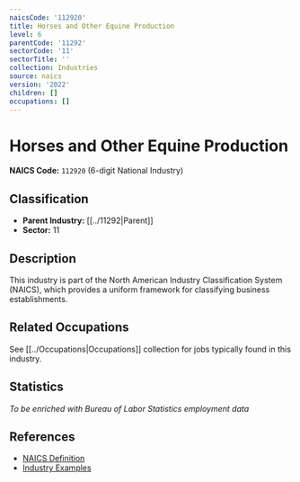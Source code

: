 ```yaml
---
naicsCode: '112920'
title: Horses and Other Equine Production
level: 6
parentCode: '11292'
sectorCode: '11'
sectorTitle: ''
collection: Industries
source: naics
version: '2022'
children: []
occupations: []
---
```

# Horses and Other Equine Production

**NAICS Code:** `112920` (6-digit National Industry)

## Classification

- **Parent Industry:** [[../11292|Parent]]
- **Sector:** 11

## Description

This industry is part of the North American Industry Classification System (NAICS), which provides a uniform framework for classifying business establishments.

## Related Occupations

See [[../Occupations|Occupations]] collection for jobs typically found in this industry.

## Statistics

*To be enriched with Bureau of Labor Statistics employment data*

## References

- [NAICS Definition](https://www.census.gov/naics/)
- [Industry Examples](https://www.census.gov/naics/2022NAICS/)
